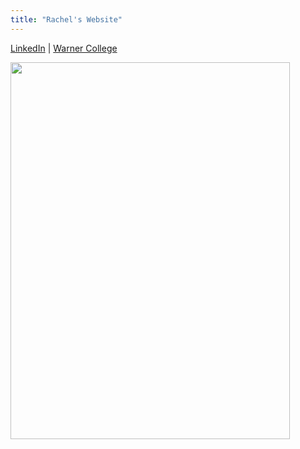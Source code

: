 ```yaml
---
title: "Rachel's Website"
---
```


[LinkedIn](https://www.linkedin.com/in/rdelorie/) \| [Warner College](https://warnercnr.colostate.edu/)

![](images/IMG_5787.jpg){width="447" height="603"}
